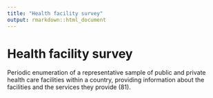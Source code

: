 ```yaml
---
title: "Health facility survey"
output: rmarkdown::html_document
---
```


# Health facility survey

Periodic enumeration of a representative  sample of public and private health care  facilities within a  country, providing  information about the facilities and the  services they provide (81).
